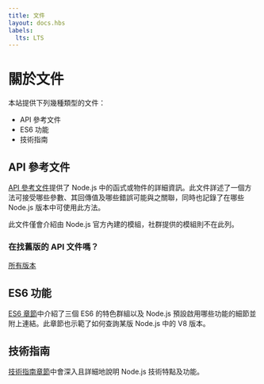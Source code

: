 ```yaml
---
title: 文件
layout: docs.hbs
labels:
  lts: LTS
---
```



# 關於文件

本站提供下列幾種類型的文件：

- API 參考文件
- ES6 功能
- 技術指南

## API 參考文件

[API 參考文件](https://nodejs.org/api/)提供了 Node.js 中的函式或物件的詳細資訊。此文件詳述了一個方法可接受哪些參數、其回傳值及哪些錯誤可能與之關聯，同時也記錄了在哪些 Node.js 版本中可使用此方法。

此文件僅會介紹由 Node.js 官方內建的模組，社群提供的模組則不在此列。

<div className="highlight-box">

### 在找舊版的 API 文件嗎？

<NodeApiVersionLinks />

[所有版本](https://nodejs.org/docs/)

</div>

## ES6 功能

[ES6 章節](/zh-tw/docs/es6/)中介紹了三個 ES6 的特色群組以及 Node.js 預設啟用哪些功能的細節並附上連結。此章節也示範了如何查詢某版 Node.js 中的 V8 版本。

## 技術指南

[技術指南章節](/zh-tw/docs/guides/)中會深入且詳細地說明 Node.js 技術特點及功能。
